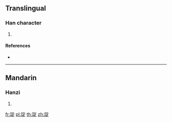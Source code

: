 ==Translingual==

===Han character===
{{Han char|rn=96|rad=玉|as=08|sn=12|four=|canj=MGJMO}}

# {{defn|Han|sort=玉08}}

====References====
* {{Han ref|kx=0733.160|dkj=21031|hdz=21123.120|uh=7414|ud=29716}}

----

==Mandarin==

===Hanzi===
{{cmn-hanzi|pin=[[diàn]] ([[dian4]])|wg=tien<sup>4</sup>}}

# {{defn|lang=cmn|sort=玉08}}

[[fr:琔]]
[[pl:琔]]
[[th:琔]]
[[zh:琔]]